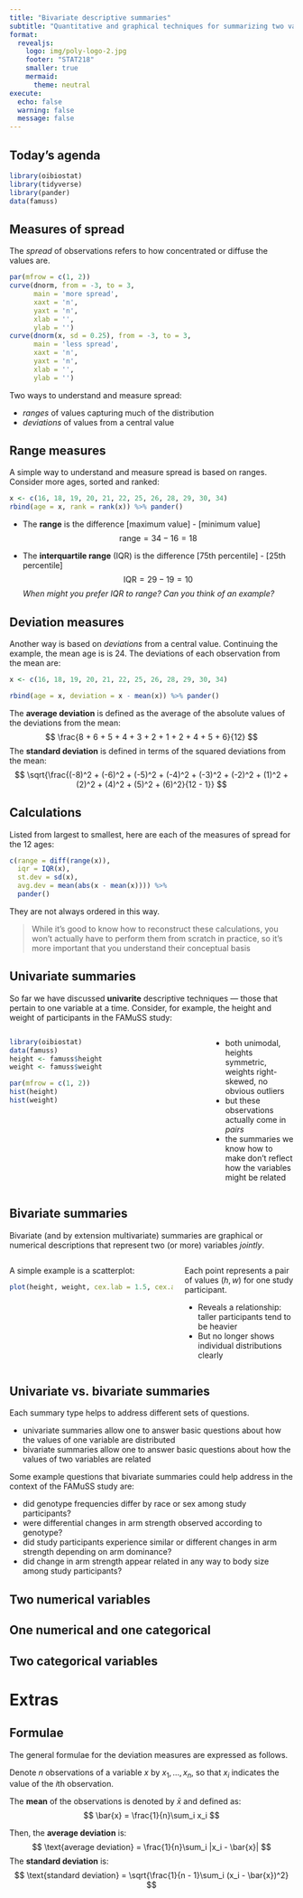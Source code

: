 ```yaml
---
title: "Bivariate descriptive summaries"
subtitle: "Quantitative and graphical techniques for summarizing two variables"
format: 
  revealjs:
    logo: img/poly-logo-2.jpg
    footer: "STAT218"
    smaller: true
    mermaid:
      theme: neutral
execute: 
  echo: false
  warning: false
  message: false
---
```


## Today's agenda

```r
library(oibiostat)
library(tidyverse)
library(pander)
data(famuss)
```

## Measures of spread

The *spread* of observations refers to how concentrated or diffuse the values are.

```r
par(mfrow = c(1, 2))
curve(dnorm, from = -3, to = 3, 
      main = 'more spread', 
      xaxt = 'n', 
      yaxt = 'n',
      xlab = '',
      ylab = '')
curve(dnorm(x, sd = 0.25), from = -3, to = 3, 
      main = 'less spread', 
      xaxt = 'n', 
      yaxt = 'n',
      xlab = '',
      ylab = '')
```

Two ways to understand and measure spread:

-   *ranges* of values capturing much of the distribution
-   *deviations* of values from a central value

## Range measures

A simple way to understand and measure spread is based on ranges. Consider more ages, sorted and ranked:

```r
x <- c(16, 18, 19, 20, 21, 22, 25, 26, 28, 29, 30, 34)
rbind(age = x, rank = rank(x)) %>% pander()
```

-   The **range** is the difference \[maximum value\] - \[minimum value\] $$\text{range} = 34 - 16 = 18$$

-   The **interquartile range** (IQR) is the difference \[75th percentile\] - \[25th percentile\] $$\text{IQR} = 29 - 19 = 10$$ *When might you prefer IQR to range? Can you think of an example?*

## Deviation measures

Another way is based on *deviations* from a central value. Continuing the example, the mean age is is 24. The deviations of each observation from the mean are:

```r
x <- c(16, 18, 19, 20, 21, 22, 25, 26, 28, 29, 30, 34)

rbind(age = x, deviation = x - mean(x)) %>% pander()
```

The **average deviation** is defined as the average of the absolute values of the deviations from the mean: $$
\frac{8 + 6 + 5 + 4 + 3 + 2 + 1 + 2 + 4 + 5 + 6}{12}
$$ The **standard deviation** is defined in terms of the squared deviations from the mean: $$
\sqrt{\frac{(-8)^2 + (-6)^2 + (-5)^2 + (-4)^2 + (-3)^2 + (-2)^2 + (1)^2 + (2)^2 + (4)^2 + (5)^2 + (6)^2}{12 - 1}}
$$

## Calculations

Listed from largest to smallest, here are each of the measures of spread for the 12 ages:

```r
c(range = diff(range(x)),
  iqr = IQR(x),
  st.dev = sd(x),
  avg.dev = mean(abs(x - mean(x)))) %>%
  pander()
```

They are not always ordered in this way.

> While it's good to know how to reconstruct these calculations, you won't actually have to perform them from scratch in practice, so it's more important that you understand their conceptual basis

## Univariate summaries

So far we have discussed **univarite** descriptive techniques --- those that pertain to one variable at a time. Consider, for example, the height and weight of participants in the FAMuSS study:

::: {.columns}

::: {.column width="70%"}
```r
library(oibiostat)
data(famuss)
height <- famuss$height
weight <- famuss$weight

par(mfrow = c(1, 2))
hist(height)
hist(weight)
```
:::

::: {.column width="30%"}

- both unimodal, heights symmetric, weights right-skewed, no obvious outliers
- but these observations actually come in *pairs* 
- the summaries we know how to make don't reflect how the variables might be related

:::

:::

## Bivariate summaries

Bivariate (and by extension multivariate) summaries are graphical or numerical descriptions that represent two (or more) variables *jointly*.

::: {.columns}

::: {.column width="60%"}
A simple example is a scatterplot:
```r
plot(height, weight, cex.lab = 1.5, cex.axis = 1.5)
```

:::

::: {.column width="40%"}
Each point represents a pair of values $(h, w)$ for one study participant.

- Reveals a relationship: taller participants tend to be heavier
- But no longer shows individual distributions clearly

:::

:::

## Univariate vs. bivariate summaries

Each summary type helps to address different sets of questions.

- univariate summaries allow one to answer basic questions about how the values of one variable are distributed
- bivariate summaries allow one to answer basic questions about how the values of two variables are related

Some example questions that bivariate summaries could help address in the context of the FAMuSS study are:

- did genotype frequencies differ by race or sex among study participants?
- were differential changes in arm strength observed according to genotype?
- did study participants experience similar or different changes in arm strength depending on arm dominance?
- did change in arm strength appear related in any way to body size among study participants?

## Two numerical variables

## One numerical and one categorical

## Two categorical variables


# Extras

## Formulae

The general formulae for the deviation measures are expressed as follows. 

Denote $n$ observations of a variable $x$ by $x_1, \dots, x_n$, so that $x_i$ indicates the value of the $i$th observation. 

The **mean** of the observations is denoted by $\bar{x}$ and defined as:
$$
\bar{x} = \frac{1}{n}\sum_i x_i
$$

Then, the **average deviation** is: $$
\text{average deviation} = \frac{1}{n}\sum_i |x_i - \bar{x}|
$$ The **standard deviation** is: $$
\text{standard deviation} = \sqrt{\frac{1}{n - 1}\sum_i (x_i - \bar{x})^2}
$$
